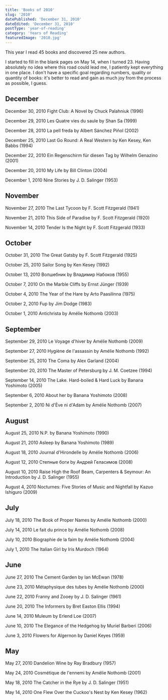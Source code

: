 ```yaml
---
title: 'Books of 2010'
slug: '2010'
datePublished: 'December 31, 2010'
dateEdited: 'December 31, 2010'
postType: 'year-of-reading'
category: 'Years of Reading'
featuredImage: '2010.jpg'
---
```


This year I read 45 books and discovered 25 new authors.

I started to fill in the blank pages on May 14, when I turned 23. Having
absolutely no idea where this road could lead me, I patiently kept everything in
one place. I don't have a specific goal regarding numbers, quality or quantity
of books: it's better to read and gain as much joy from the process as possible,
I guess.

## December

December 30, 2010 Fight Club: A Novel by Chuck Palahniuk (1996)

December 29, 2010 Les Quatre vies du saule by Shan Sa (1999)

December 28, 2010 La pell freda by Albert Sánchez Piñol (2002)

December 25, 2010 Last Go Round: A Real Western by Ken Kesey, Ken Babbs (1994)

December 22, 2010 Ein Regenschirm für diesen Tag by Wilhelm Genazino (2001)

December 20, 2010 My Life by Bill Clinton (2004)

December 1, 2010 Nine Stories by J. D. Salinger (1953)

## November

November 27, 2010 The Last Tycoon by F. Scott Fitzgerald (1941)

November 21, 2010 This Side of Paradise by F. Scott Fitzgerald (1920)

November 14, 2010 Tender Is the Night by F. Scott Fitzgerald (1933)

## October

October 31, 2010 The Great Gatsby by F. Scott Fitzgerald (1925)

October 25, 2010 Sailor Song by Ken Kesey (1992)

October 13, 2010 Волшебник by Владимир Набоков (1955)

October 7, 2010 On the Marble Cliffs by Ernst Jünger (1939)

October 4, 2010 The Year of the Hare by Arto Paasilinna (1975)

October 2, 2010 Fup by Jim Dodge (1983)

October 1, 2010 Antichrista by Amélie Nothomb (2003)

## September

September 29, 2010 Le Voyage d'hiver by Amélie Nothomb (2009)

September 27, 2010 Hygiène de l'assassin by Amélie Nothomb (1992)

September 25, 2010 The Coma by Alex Garland (2004)

September 20, 2010 The Master of Petersburg by J. M. Coetzee (1994)

September 14, 2010 The Lake. Hard-boiled & Hard Luck by Banana Yoshimoto (2005)

September 6, 2010 About her by Banana Yoshimoto (2008)

September 2, 2010 Ni d'Ève ni d'Adam by Amélie Nothomb (2007)

## August

August 25, 2010 N.P. by Banana Yoshimoto (1990)

August 21, 2010 Asleep by Banana Yoshimoto (1989)

August 18, 2010 Journal d'Hirondelle by Amélie Nothomb (2006)

August 12, 2010 Степные боги by Андрей Геласимов (2008)

August 10, 2010 Raise High the Roof Beam, Carpenters & Seymour: An Introduction
by J. D. Salinger (1955)

August 4, 2010 Nocturnes: Five Stories of Music and Nightfall by Kazuo Ishiguro
(2009)

## July

July 18, 2010 The Book of Proper Names by Amélie Nothomb (2000)

July 14, 2010 Le fait du prince by Amélie Nothomb (2008)

July 10, 2010 Biographie de la faim by Amélie Nothomb (2004)

July 1, 2010 The Italian Girl by Iris Murdoch (1964)

## June

June 27, 2010 The Cement Garden by Ian McEwan (1978)

June 23, 2010 Métaphysique des tubes by Amélie Nothomb (2000)

June 22, 2010 Franny and Zooey by J. D. Salinger (1961)

June 20, 2010 The Informers by Bret Easton Ellis (1994)

June 14, 2010 Muleum by Erlend Loe (2007)

June 10, 2010 The Elegance of the Hedgehog by Muriel Barberi (2006)

June 3, 2010 Flowers for Algernon by Daniel Keyes (1959)

## May

May 27, 2010 Dandelion Wine by Ray Bradbury (1957)

May 24, 2010 Cosmétique de l'ennemi by Amélie Nothomb (2001)

May 18, 2010 The Catcher in the Rye by J. D. Salinger (1951)

May 14, 2010 One Flew Over the Cuckoo's Nest by Ken Kesey (1962)
